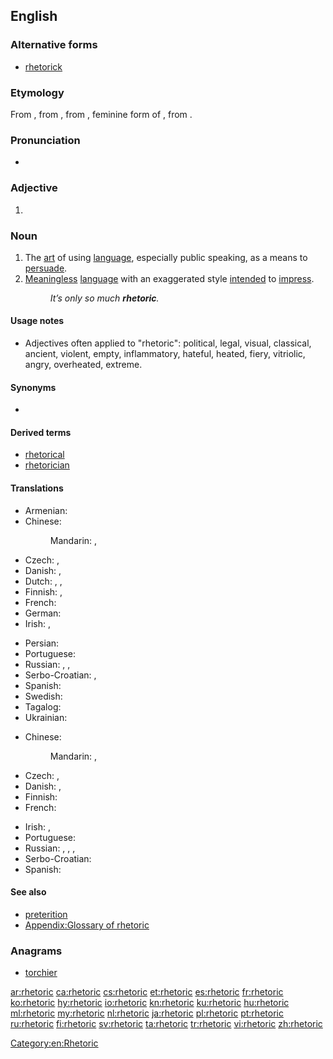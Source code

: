 ==English==
{{wikipedia}}

===Alternative forms===
* [[rhetorick]] {{qualifier|obsolete}}

===Etymology===
From {{etyl|fro|en}} {{m|fro|rhetorique}}, from {{etyl|la|en}} {{m|la|rhētorica}}, from {{etyl|grc|en}} {{m|grc|ῥητορική}}, feminine form of {{m|grc|ῥητορικός||concerning public speech}}, from {{m|grc|ῥήτωρ||public speaker}}.

===Pronunciation===
* {{IPA|/ˈɹɛtəɹɪk/|lang=en}}

===Adjective===
{{en-adj|?}}

# {{synonym of|rhetorical|lang=en}}

===Noun===
{{en-noun|~}}

# The [[art]] of using [[language]], especially public speaking, as a means to [[persuade]].
# [[meaningless|Meaningless]] [[language]] with an exaggerated style [[intend]]ed to [[impress]].
#: ''It’s only so much '''rhetoric'''.''

====Usage notes====
* Adjectives often applied to "rhetoric": <!-- by kind or area of application -->political, legal, visual, classical, ancient, <!-- by quality -->violent, empty, inflammatory, hateful, heated, fiery, vitriolic, angry, overheated, extreme.

====Synonyms====
* {{l|en|wordcraft}}

====Derived terms====
* [[rhetorical]]
* [[rhetorician]]

====Translations====
{{trans-top|art of using language for persuasion}}
* Armenian: {{t|hy|հռետորաբանություն}}
* Chinese:
*: Mandarin: {{t|cmn|修辭|sc=Hani}}, {{t+|cmn|修辞|tr=xiūcí|sc=Hani}}
* Czech: {{t|cs|řečnictví|n}}, {{t|cs|rétorika|f}}
* Danish: {{t|da|retorik}}, {{t|da|velformuleret}}
* Dutch: {{t|nl|redekunde|f}}, {{t+|nl|retorica|f}}, {{t+|nl|retoriek|f}}
* Finnish: {{t+|fi|puhetaito}}, {{t+|fi|retoriikka}}
* French: {{t+|fr|rhétorique|f}}
* German: {{t+|de|Rhetorik|f}}
* Irish: {{t|ga|reitric|f}}, {{t|ga|roscaireacht|f}}
{{trans-mid}}
* Persian: {{t+|fa|بلاغت|sc=fa-Arab}}
* Portuguese: {{t+|pt|retórica|f}}
* Russian: {{t+|ru|красноре́чие|n}}, {{t+|ru|красноба́йство|n}}, {{t+|ru|рито́рика|f}}
* Serbo-Croatian: {{t+|sh|retòrika|f}}, {{t+|sh|gòvōrnīštvo|n}}
* Spanish: {{t+|es|retórica|f}}
* Swedish: {{t+|sv|retorik|c}}
* Tagalog: {{t|tl|sayusay}}
* Ukrainian: {{t|uk|рето́рика|f}}
{{trans-bottom}}

{{trans-top|meaningless language}}
* Chinese:
*: Mandarin: {{t+|cmn|強詞奪理|sc=Hani}}, {{t|cmn|强词夺理|tr=qiángcíduólǐ|sc=Hani}}
* Czech: {{t|cs|rétorika|f}}, {{t|cs|floskule|f}}
* Danish: {{t|da|retorik}}, {{t|da|kancellistil}}
* Finnish: {{t+|fi|retoriikka}}
* French: {{t+|fr|rhétorique|f}}
{{trans-mid}}
* Irish: {{t|ga|reitric|f}}, {{t|ga|roscaireacht|f}}
* Portuguese: {{t+|pt|retórica|f}}
* Russian: {{t+|ru|пустосло́вие|n}}, {{t+|ru|фразёрство|n}}, {{t+|ru|словоблу́дие|n}}, {{t+|ru|пустозво́нство|n}}
* Serbo-Croatian: {{t+|sh|retòrika|f}}
* Spanish: {{t+|es|retórica|f}}
{{trans-bottom}}

====See also====
* [[preterition]] <!-- you don't speak of something but you evoke it under a negative way -->
* [[Appendix:Glossary of rhetoric]]

===Anagrams===
* [[torchier#English|torchier]]

[[Category:en:Rhetoric]]

[[ar:rhetoric]]
[[ca:rhetoric]]
[[cs:rhetoric]]
[[et:rhetoric]]
[[es:rhetoric]]
[[fr:rhetoric]]
[[ko:rhetoric]]
[[hy:rhetoric]]
[[io:rhetoric]]
[[kn:rhetoric]]
[[ku:rhetoric]]
[[hu:rhetoric]]
[[ml:rhetoric]]
[[my:rhetoric]]
[[nl:rhetoric]]
[[ja:rhetoric]]
[[pl:rhetoric]]
[[pt:rhetoric]]
[[ru:rhetoric]]
[[fi:rhetoric]]
[[sv:rhetoric]]
[[ta:rhetoric]]
[[tr:rhetoric]]
[[vi:rhetoric]]
[[zh:rhetoric]]